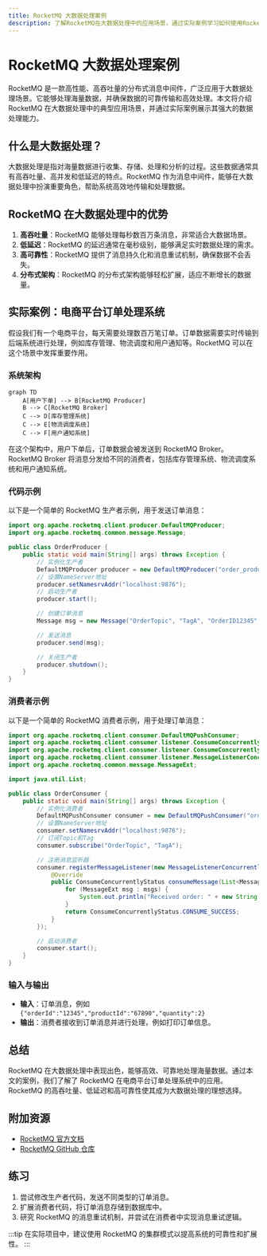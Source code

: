 ```yaml
---
title: RocketMQ 大数据处理案例
description: 了解RocketMQ在大数据处理中的应用场景，通过实际案例学习如何使用RocketMQ处理海量数据。
---
```


# RocketMQ 大数据处理案例

RocketMQ 是一款高性能、高吞吐量的分布式消息中间件，广泛应用于大数据处理场景。它能够处理海量数据，并确保数据的可靠传输和高效处理。本文将介绍 RocketMQ 在大数据处理中的典型应用场景，并通过实际案例展示其强大的数据处理能力。

## 什么是大数据处理？

大数据处理是指对海量数据进行收集、存储、处理和分析的过程。这些数据通常具有高吞吐量、高并发和低延迟的特点。RocketMQ 作为消息中间件，能够在大数据处理中扮演重要角色，帮助系统高效地传输和处理数据。

## RocketMQ 在大数据处理中的优势

1. **高吞吐量**：RocketMQ 能够处理每秒数百万条消息，非常适合大数据场景。
2. **低延迟**：RocketMQ 的延迟通常在毫秒级别，能够满足实时数据处理的需求。
3. **高可靠性**：RocketMQ 提供了消息持久化和消息重试机制，确保数据不会丢失。
4. **分布式架构**：RocketMQ 的分布式架构能够轻松扩展，适应不断增长的数据量。

## 实际案例：电商平台订单处理系统

假设我们有一个电商平台，每天需要处理数百万笔订单。订单数据需要实时传输到后端系统进行处理，例如库存管理、物流调度和用户通知等。RocketMQ 可以在这个场景中发挥重要作用。

### 系统架构

```mermaid
graph TD
    A[用户下单] --> B[RocketMQ Producer]
    B --> C[RocketMQ Broker]
    C --> D[库存管理系统]
    C --> E[物流调度系统]
    C --> F[用户通知系统]
```

在这个架构中，用户下单后，订单数据会被发送到 RocketMQ Broker。RocketMQ Broker 将消息分发给不同的消费者，包括库存管理系统、物流调度系统和用户通知系统。

### 代码示例

以下是一个简单的 RocketMQ 生产者示例，用于发送订单消息：

```java
import org.apache.rocketmq.client.producer.DefaultMQProducer;
import org.apache.rocketmq.common.message.Message;

public class OrderProducer {
    public static void main(String[] args) throws Exception {
        // 实例化生产者
        DefaultMQProducer producer = new DefaultMQProducer("order_producer_group");
        // 设置NameServer地址
        producer.setNamesrvAddr("localhost:9876");
        // 启动生产者
        producer.start();

        // 创建订单消息
        Message msg = new Message("OrderTopic", "TagA", "OrderID12345", "{\"orderId\":\"12345\",\"productId\":\"67890\",\"quantity\":2}".getBytes());

        // 发送消息
        producer.send(msg);

        // 关闭生产者
        producer.shutdown();
    }
}
```

### 消费者示例

以下是一个简单的 RocketMQ 消费者示例，用于处理订单消息：

```java
import org.apache.rocketmq.client.consumer.DefaultMQPushConsumer;
import org.apache.rocketmq.client.consumer.listener.ConsumeConcurrentlyContext;
import org.apache.rocketmq.client.consumer.listener.ConsumeConcurrentlyStatus;
import org.apache.rocketmq.client.consumer.listener.MessageListenerConcurrently;
import org.apache.rocketmq.common.message.MessageExt;

import java.util.List;

public class OrderConsumer {
    public static void main(String[] args) throws Exception {
        // 实例化消费者
        DefaultMQPushConsumer consumer = new DefaultMQPushConsumer("order_consumer_group");
        // 设置NameServer地址
        consumer.setNamesrvAddr("localhost:9876");
        // 订阅Topic和Tag
        consumer.subscribe("OrderTopic", "TagA");

        // 注册消息监听器
        consumer.registerMessageListener(new MessageListenerConcurrently() {
            @Override
            public ConsumeConcurrentlyStatus consumeMessage(List<MessageExt> msgs, ConsumeConcurrentlyContext context) {
                for (MessageExt msg : msgs) {
                    System.out.println("Received order: " + new String(msg.getBody()));
                }
                return ConsumeConcurrentlyStatus.CONSUME_SUCCESS;
            }
        });

        // 启动消费者
        consumer.start();
    }
}
```

### 输入与输出

- **输入**：订单消息，例如 `{"orderId":"12345","productId":"67890","quantity":2}`
- **输出**：消费者接收到订单消息并进行处理，例如打印订单信息。

## 总结

RocketMQ 在大数据处理中表现出色，能够高效、可靠地处理海量数据。通过本文的案例，我们了解了 RocketMQ 在电商平台订单处理系统中的应用。RocketMQ 的高吞吐量、低延迟和高可靠性使其成为大数据处理的理想选择。

## 附加资源

- [RocketMQ 官方文档](https://rocketmq.apache.org/docs/)
- [RocketMQ GitHub 仓库](https://github.com/apache/rocketmq)

## 练习

1. 尝试修改生产者代码，发送不同类型的订单消息。
2. 扩展消费者代码，将订单消息存储到数据库中。
3. 研究 RocketMQ 的消息重试机制，并尝试在消费者中实现消息重试逻辑。

:::tip
在实际项目中，建议使用 RocketMQ 的集群模式以提高系统的可靠性和扩展性。
:::